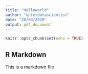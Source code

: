 ```yaml
---
title: "Helloworld"
author: "quietdatascientist"
date: "20/03/2020"
output: pdf_document
---
```


```r
knitr::opts_chunk$set(echo = TRUE)
```

## R Markdown

This is a markdown file
